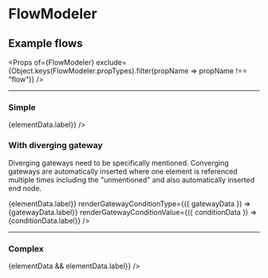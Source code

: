 

<Meta title='FlowModeler Examples' component={FlowModeler} />

# FlowModeler
## Example flows

<Props of={FlowModeler} exclude={Object.keys(FlowModeler.propTypes).filter(propName => propName !== "flow")} />

----

### Simple

<Preview>
    <Story name="simple">
        <FlowModeler
            flow={{
                firstElementId: "1",
                elements: {
                    "1": { data: { label: "First" }, nextElementId: "2" },
                    "2": { data: { label: "Second" }, nextElementId: "3" },
                    "3": { data: { label: "Third" } }
                }
            }}
            renderContent={({ elementData }) => <span>{elementData.label}</span>}
        />
    </Story>
</Preview>

### With diverging gateway
Diverging gateways need to be specifically mentioned. Converging gateways are automatically inserted where one element is referenced multiple times
including the "unmentioned" and also automatically inserted end node.

<Preview>
    <Story name="with-gateways">
        <FlowModeler
            flow={{
                firstElementId: "1",
                elements: {
                    "1": { data: { label: "First" }, nextElementId: "2" },
                    "2": { data: { label: "Condition" }, nextElements: [
                        { id: "3.1", conditionData: { label: "Fulfilled" } },
                        { id: "3.2", conditionData: { label: "n/a" } },
                        { id: "3.3", conditionData: { label: "Not fulfilled" } }] },
                    "3.1": { data: { label: "Option 1" } },
                    "3.2": { data: { label: "Option 2"} },
                    "3.3": { data: { label: "Option 3"} }
                }
            }}
            renderContent={({ elementData }) => <span>{elementData.label}</span>}
            renderGatewayConditionType={({ gatewayData }) => <label>{gatewayData.label}</label>}
            renderGatewayConditionValue={({ conditionData }) => <label>{conditionData.label}</label>}
        />
    </Story>
</Preview>

----

### Complex

<Preview>
    <Story name="complex">
        <FlowModeler
            flow={{
                firstElementId: "1",
                elements: {
                    "1": {
                        nextElements: [{ id: "2.1" }, { id: "3.1" }, { id: "2.3" }]
                    },
                    "2.1": {
                        nextElementId: "3.1"
                    },
                    "2.3": {
                        nextElements: [{}, { id: "3.3.2" }]
                    },
                    "3.1": {},
                    "3.3.2": {
                        nextElements: [{}, { id: "4.3.2.2" }, {}]
                    },
                    "4.3.2.2": {}
                }
            }}  
            renderContent={({ elementData }) => <span>{elementData && elementData.label}</span>}
        />
    </Story>
</Preview>
